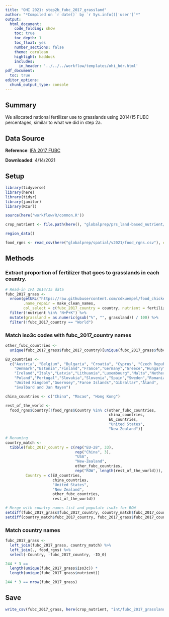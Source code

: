 ```yaml
---
title: "OHI 2021: step2b_fubc_2017_grassland"
author: "*Compiled on `r date()` by `r Sys.info()['user']`*"
output: 
  html_document:
    code_folding: show
    toc: true
    toc_depth: 1
    toc_float: yes
    number_sections: false
    theme: cerulean
    highlight: haddock
    includes: 
      in_header: '../../../workflow/templates/ohi_hdr.html'
pdf_document:
  toc: true
editor_options: 
  chunk_output_type: console
---
```


## Summary
We allocated national fertilizer use to grasslands using 2014/15 FUBC percentages, similar to what we did in step 2a.

## Data Source

**Reference**: [IFA 2017 FUBC](https://www.fertilizer.org/images/Library_Downloads/2017_IFA_AgCom_17_134%20rev_FUBC%20assessment%202014.pdf)

**Downloaded**: 4/14/2021


## Setup 
```r
library(tidyverse)
library(here)
library(tidyr)
library(janitor)
library(RCurl)

source(here('workflow/R/common.R'))

crop_nutrient <- file.path(here(), "globalprep/prs_land-based_nutrient/v2021/STEP1_crop")

region_data()

food_rgns <- read_csv(here("globalprep/spatial/v2021/food_rgns.csv"), col_types = "cdc")
```

## Methods 

### Extract proportion of fertilizer that goes to grasslands in each country.

```r
# Read-in IFA 2014/15 data
fubc_2017_grass <- 
  vroom(getURL("https://raw.githubusercontent.com/cdkuempel/food_chicken_salmon/master/crop_nutrient/data/IFA_2017_FUBC_pc_archive.csv?token=AKMNQN6WB6APGGBKBHUSP4TAZJBFG"), 
        .name_repair = make_clean_names, 
        col_select = c(fubc_2017_country = country, nutrient = fertilizer, grassland = grass)) %>%
  filter(!nutrient %in% "N+P+K") %>% 
  mutate(grassland = as.numeric(gsub("%", "", grassland)) / 100) %>% 
  filter(!fubc_2017_country == "World")
```

### Match iso3c codes with fubc_2017_country names

```r
other_fubc_countries <- 
  unique(fubc_2017_grass$fubc_2017_country)[unique(fubc_2017_grass$fubc_2017_country) %in% c("EU-28", "USA", "New-Zealand", "ROW", "World", "China") == FALSE]

EU_countries <- 
  c("Austria", "Belgium", "Bulgaria", "Croatia", "Cyprus", "Czech Republic",
    "Denmark","Estonia","Finland","France","Germany","Greece","Hungary",
    "Ireland","Italy","Latvia","Lithuania","Luxembourg","Malta","Netherlands",
    "Poland","Portugal","Slovakia","Slovenia","Spain","Sweden","Romania",
    "United Kingdom","Guernsey","Faroe Islands","Gibraltar","Åland",
    "Svalbard and Jan Mayen")

china_countries <- c("China", "Macao", "Hong Kong")

rest_of_the_world <- 
  food_rgns$Country[!food_rgns$Country %in% c(other_fubc_countries, 
                                              china_countries, 
                                              EU_countries,
                                              "United States",
                                              "New Zealand")]

# Renaming 
country_match <- 
  tibble(fubc_2017_country = c(rep("EU-28", 33),
                               rep("China", 3),
                               "USA",
                               "New-Zealand",
                               other_fubc_countries,
                               rep("ROW", length(rest_of_the_world))),
         Country = c(EU_countries,
                     china_countries,
                     "United States",
                     "New Zealand",
                     other_fubc_countries,
                     rest_of_the_world))

# Merge with country names list and populate iso3c for ROW
setdiff(fubc_2017_grass$fubc_2017_country, country_match$fubc_2017_country)
setdiff(country_match$fubc_2017_country, fubc_2017_grass$fubc_2017_country)
```

### Match country names
```r
fubc_2017_grass <- 
  left_join(fubc_2017_grass, country_match) %>% 
  left_join(., food_rgns) %>% 
  select(-Country, -fubc_2017_country, -ID_0)

244 * 3 == 
  length(unique(fubc_2017_grass$iso3c)) * 
  length(unique(fubc_2017_grass$nutrient)) 

244 * 3 == nrow(fubc_2017_grass)

```


## Save 
```r
write_csv(fubc_2017_grass, here(crop_nutrient, "int/fubc_2017_grassland.csv"))
```
